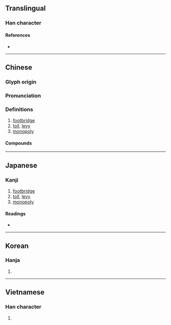 {{character info}}
==Translingual==

===Han character===
{{Han char|rn=75|rad=木|as=10|sn=14|four=44914|canj=DOBG|ids=⿰木隺}}

====References====
* {{Han ref|kx=0544.270|dkj=15283|dj=0932.100|hdz=21270.120|uh=69B7|ud=27063|bh=BA65|bd=47717}}

----

==Chinese==
{{zh-forms}}

===Glyph origin===
{{Han etym}}

===Pronunciation===
{{zh-pron
|m=què
|m-s=
|c=kok3
|c-t=
|g=
|h=pfs=
|j=
|mb=
|md=
|mn=
|mn-t=
|w=
|x=
|mc=y
|oc=y
|ma=
|cat=n
}}

===Definitions===
{{zh-hanzi}}

# [[footbridge]]
# [[toll]], [[levy]]
# [[monopoly]]

====Compounds====
{{zh-der|利榷|商榷|官榷|拘榷|辜榷|酒榷|酤榷}}

----

==Japanese==

===Kanji===
{{ja-kanji|grade=|rs=木10}}

# [[footbridge]]
# [[toll]], [[levy]]
# [[monopoly]]

====Readings====
* {{ja-readings|on=かく, こう, きょう}}

----

==Korean==

===Hanja===
{{ko-hanja|hangeul=교|eumhun=|rv=gyo|mr=kyo|y=kyo}}

# {{rfdef|ko|sort=木10}}

----

==Vietnamese==

===Han character===
{{vi-hantu|[[dác]], [[các]]|rs=木10}}

# {{rfdef|vi|sort=木10}}